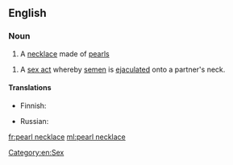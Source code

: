 ==English==
{{wikipedia}}

===Noun===
{{en-noun}}

# A [[necklace]] made of [[pearl]]s
{{quote-Fanny Hill|part=3
|Silks, laces, ear-rings, '''pearl-necklace''', gold watch, in short, all the trinkets and articles of dress were lavishly heap'd upon me}}
# A [[sex act]] whereby [[semen]] is [[ejaculated]] onto a partner's neck.

====Translations====
{{trans-top|piece of jewelry}}
* Finnish: {{t+|fi|helminauha}}
{{trans-mid}}
* Russian: {{t|ru|жемчужное ожерелье|n|tr=žemčúžnoje ožerélʹje|sc=Cyrl}}
{{trans-bottom}}

[[Category:en:Sex]]

[[fr:pearl necklace]]
[[ml:pearl necklace]]